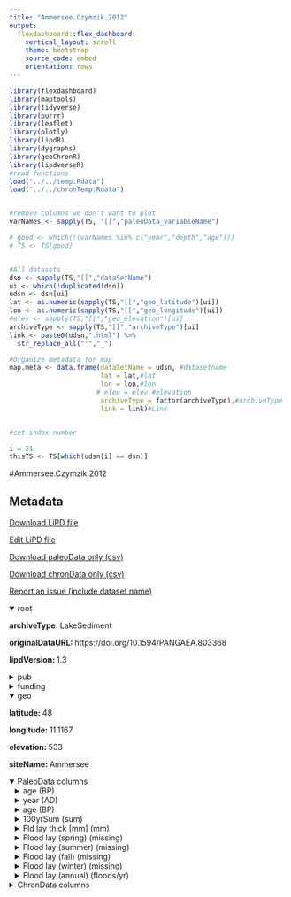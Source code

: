 ```yaml
---
title: "Ammersee.Czymzik.2012"
output: 
  flexdashboard::flex_dashboard:
    vertical_layout: scroll
    theme: bootstrap
    source_code: embed
    orientation: rows
---
```


```r
library(flexdashboard)
library(maptools)
library(tidyverse)
library(purrr)
library(leaflet)
library(plotly)
library(lipdR)
library(dygraphs)
library(geoChronR)
library(lipdverseR)
#read functions
load("../../temp.Rdata")
load("../../chronTemp.Rdata")


#remove columns we don't want to plot
varNames <- sapply(TS, "[[","paleoData_variableName")

# good <- which(!(varNames %in% c("year","depth","age")))
# TS <- TS[good]


#All datasets
dsn <- sapply(TS,"[[","dataSetName")
ui <- which(!duplicated(dsn))
udsn <- dsn[ui]
lat <- as.numeric(sapply(TS,"[[","geo_latitude")[ui])
lon <- as.numeric(sapply(TS,"[[","geo_longitude")[ui])
#elev <- sapply(TS,"[[","geo_elevation")[ui]
archiveType <- sapply(TS,"[[","archiveType")[ui]
link <- paste0(udsn,".html") %>% 
  str_replace_all("'","_")

#Organize metadata for map
map.meta <- data.frame(dataSetName = udsn, #datasetname
                       lat = lat,#lat
                       lon = lon,#lon
                      # elev = elev,#elevation
                       archiveType = factor(archiveType),#archiveType
                       link = link)#Link


#set index number

i = 21
thisTS <- TS[which(udsn[i] == dsn)]
```
#Ammersee.Czymzik.2012

Metadata {.sidebar}
-------------------------------------
[Download LiPD file](Ammersee.Czymzik.2012.lpd)
            

[Edit LiPD file](http://lipd.net/playground?source=http://lipdverse.org/globalHolocene/0_25_5/Ammersee.Czymzik.2012.lpd)
            

[Download paleoData only (csv)](Ammersee.Czymzik.2012.csv)
            

[Download chronData only (csv)](Ammersee.Czymzik.2012-chron.csv)
            

[Report an issue (include dataset name)](https://github.com/nickmckay/LiPDverse/issues)

<details open style="margin-left: 0px">
<summary>root</summary>
<p style="margin-left: 0px"><strong>archiveType: </strong>LakeSediment
<p style="margin-left: 0px"><strong>originalDataURL: </strong>https://doi.org/10.1594/PANGAEA.803368
<p style="margin-left: 0px"><strong>lipdVersion: </strong>1.3
</details>
<details>
<summary>pub</summary>
<details style="margin-left: 10px">
<summary>pub1</summary>
<p style="margin-left: 10px"><strong>author: </strong>list(list(name = "Czymzik, Markus"), list(name = "Brauer, Achim"), list(name = "Dulski, Peter"), list(name = "Plessen, Birgit"), list(name = "Naumann, Rudolf"), list(name = "von Grafenstein, Ulrich"), list(name = "Scheffler, Raphael"))
<p style="margin-left: 10px"><strong>citeKey: </strong>needs0needsatitle
<p style="margin-left: 10px"><strong>journal: </strong>Quaternary Science Reviews
<p style="margin-left: 10px"><strong>volume: </strong>61
<p style="margin-left: 10px"><strong>pages: </strong>96-110
<p style="margin-left: 10px"><strong>title: </strong>Orbital and solar forcing of shifts in Mid- to Late Holocene flood intensity from varved sediments of pre-alpine Lake Ammersee (southern Germany)
</details>
<details style="margin-left: 10px">
<summary>pub2</summary>
<p style="margin-left: 10px"><strong>author: </strong>list(list(name = NA))
</details>
</details>
<details>
<summary>funding</summary>
<details style="margin-left: 10px">
<summary>funding1</summary>
<p style="margin-left: 10px"><strong>agency: </strong>Funding Agency
<p style="margin-left: 10px"><strong>grant: </strong>Grant name or number
</details>
</details>
<details open style="margin-left: 0px">
<summary>geo</summary>
<p style="margin-left: 0px"><strong>latitude: </strong>48
<p style="margin-left: 0px"><strong>longitude: </strong>11.1167
<p style="margin-left: 0px"><strong>elevation: </strong>533
<p style="margin-left: 0px"><strong>siteName: </strong>Ammersee
</details>
<details open>
<summary>PaleoData columns</summary>
<details style="margin-left: 10px">
<summary>age (BP)</summary>
<p style="margin-left: 10px"><strong>TSid: </strong>LPDf47025c5
<p style="margin-left: 10px"><strong>variableName: </strong>age
<p style="margin-left: 10px"><strong>units: </strong>BP
<p style="margin-left: 10px"><strong>useInGlobalTemperatureAnalysis: </strong>FALSE
</details>
<details style="margin-left: 10px">
<summary>year (AD)</summary>
<p style="margin-left: 10px"><strong>TSid: </strong>WEB1a11e75a
<p style="margin-left: 10px"><strong>variableName: </strong>year
<p style="margin-left: 10px"><strong>units: </strong>AD
<p style="margin-left: 10px"><strong>description: </strong>Year AD
</details>
<details style="margin-left: 10px">
<summary>age (BP)</summary>
<p style="margin-left: 10px"><strong>TSid: </strong>WEB619216f2
<p style="margin-left: 10px"><strong>variableName: </strong>age
<p style="margin-left: 10px"><strong>units: </strong>BP
<p style="margin-left: 10px"><strong>description: </strong>Years before present (1950) BP
</details>
<details style="margin-left: 10px">
<summary>100yrSum (sum)</summary>
<p style="margin-left: 10px"><strong>TSid: </strong>catdooghatsat
<p style="margin-left: 10px"><strong>variableName: </strong>100yrSum
<p style="margin-left: 10px"><strong>units: </strong>sum
<p style="margin-left: 10px"><strong>description: </strong>100 year running sum of annual flood events
<p style="margin-left: 10px"><strong>useInGlobalTemperatureAnalysis: </strong>TRUE
<details>
<summary>interpretation</summary>
<details style="margin-left: 20px">
<summary>1</summary>
<p style="margin-left: 20px"><strong>direction: </strong>positive
<p style="margin-left: 20px"><strong>interpDirection: </strong>positive
<p style="margin-left: 20px"><strong>scope: </strong>climate
<p style="margin-left: 20px"><strong>seasonality: </strong>1 2 3 4 5 6 7 8 9 10 11 12
<p style="margin-left: 20px"><strong>variable: </strong>M
<p style="margin-left: 20px"><strong>variableDetail: </strong>flood
</details>
</details>
</details>
<details style="margin-left: 10px">
<summary>Fld lay thick [mm] (mm)</summary>
<p style="margin-left: 10px"><strong>TSid: </strong>LPD76bf7115
<p style="margin-left: 10px"><strong>variableName: </strong>Fld lay thick [mm]
<p style="margin-left: 10px"><strong>units: </strong>mm
<p style="margin-left: 10px"><strong>useInGlobalTemperatureAnalysis: </strong>FALSE
</details>
<details style="margin-left: 10px">
<summary>Flood lay (spring) (missing)</summary>
<p style="margin-left: 10px"><strong>TSid: </strong>LPD4e8704c7
<p style="margin-left: 10px"><strong>variableName: </strong>Flood lay (spring)
<p style="margin-left: 10px"><strong>units: </strong>missing
<p style="margin-left: 10px"><strong>useInGlobalTemperatureAnalysis: </strong>FALSE
</details>
<details style="margin-left: 10px">
<summary>Flood lay (summer) (missing)</summary>
<p style="margin-left: 10px"><strong>TSid: </strong>LPDe77f9fb1
<p style="margin-left: 10px"><strong>variableName: </strong>Flood lay (summer)
<p style="margin-left: 10px"><strong>units: </strong>missing
<p style="margin-left: 10px"><strong>useInGlobalTemperatureAnalysis: </strong>FALSE
</details>
<details style="margin-left: 10px">
<summary>Flood lay (fall) (missing)</summary>
<p style="margin-left: 10px"><strong>TSid: </strong>LPD4378dc78
<p style="margin-left: 10px"><strong>variableName: </strong>Flood lay (fall)
<p style="margin-left: 10px"><strong>units: </strong>missing
<p style="margin-left: 10px"><strong>useInGlobalTemperatureAnalysis: </strong>FALSE
</details>
<details style="margin-left: 10px">
<summary>Flood lay (winter) (missing)</summary>
<p style="margin-left: 10px"><strong>TSid: </strong>LPD5a9cd093
<p style="margin-left: 10px"><strong>variableName: </strong>Flood lay (winter)
<p style="margin-left: 10px"><strong>units: </strong>missing
<p style="margin-left: 10px"><strong>useInGlobalTemperatureAnalysis: </strong>FALSE
</details>
<details style="margin-left: 10px">
<summary>Flood lay (annual) (floods/yr)</summary>
<p style="margin-left: 10px"><strong>TSid: </strong>LPDded08614
<p style="margin-left: 10px"><strong>variableName: </strong>Flood lay (annual)
<p style="margin-left: 10px"><strong>units: </strong>floods/yr
<p style="margin-left: 10px"><strong>description: </strong>1 indicates that a flood layer was deposited.
<p style="margin-left: 10px"><strong>useInGlobalTemperatureAnalysis: </strong>FALSE
</details>
<details>
<summary>ChronData columns</summary>
<details style="margin-left: 10px">
<summary>age (unitless)</summary>
<p style="margin-left: 10px"><strong>TSid: </strong>LPD13ec0fe0
<p style="margin-left: 10px"><strong>variableName: </strong>age
<p style="margin-left: 10px"><strong>units: </strong>unitless
</details>
<details style="margin-left: 10px">
<summary>dummy2 (unitless)</summary>
<p style="margin-left: 10px"><strong>TSid: </strong>LPD5b045d81
<p style="margin-left: 10px"><strong>variableName: </strong>dummy2
<p style="margin-left: 10px"><strong>units: </strong>unitless
</details>
<details style="margin-left: 10px">
<summary>dummy3 (unitless)</summary>
<p style="margin-left: 10px"><strong>TSid: </strong>LPD262f230e
<p style="margin-left: 10px"><strong>variableName: </strong>dummy3
<p style="margin-left: 10px"><strong>units: </strong>unitless
</details>
<details style="margin-left: 10px">
<summary>dummy4 (unitless)</summary>
<p style="margin-left: 10px"><strong>TSid: </strong>LPDb3599132
<p style="margin-left: 10px"><strong>variableName: </strong>dummy4
<p style="margin-left: 10px"><strong>units: </strong>unitless
</details>
<details style="margin-left: 10px">
<summary>dummy5 (unitless)</summary>
<p style="margin-left: 10px"><strong>TSid: </strong>LPDd73a1076
<p style="margin-left: 10px"><strong>variableName: </strong>dummy5
<p style="margin-left: 10px"><strong>units: </strong>unitless
</details>
<details style="margin-left: 10px">
<summary>dummy6 (unitless)</summary>
<p style="margin-left: 10px"><strong>TSid: </strong>LPD74840e83
<p style="margin-left: 10px"><strong>variableName: </strong>dummy6
<p style="margin-left: 10px"><strong>units: </strong>unitless
</details>
<details style="margin-left: 10px">
<summary>dummy7 (unitless)</summary>
<p style="margin-left: 10px"><strong>TSid: </strong>LPDe272ff82
<p style="margin-left: 10px"><strong>variableName: </strong>dummy7
<p style="margin-left: 10px"><strong>units: </strong>unitless
</details>
<details style="margin-left: 10px">
<summary>dummy8 (unitless)</summary>
<p style="margin-left: 10px"><strong>TSid: </strong>LPDbb8dd7c8
<p style="margin-left: 10px"><strong>variableName: </strong>dummy8
<p style="margin-left: 10px"><strong>units: </strong>unitless
</details>
<details style="margin-left: 10px">
<summary>dummy9 (unitless)</summary>
<p style="margin-left: 10px"><strong>TSid: </strong>LPDcef29b37
<p style="margin-left: 10px"><strong>variableName: </strong>dummy9
<p style="margin-left: 10px"><strong>units: </strong>unitless
</details>

Row {.tabset .tabset-fade}
-----------------------------------------------------------------------

### Sitemap

```r
  map.meta.split <- split(map.meta, map.meta$archiveType)


factpal <- colorFactor("Paired",map.meta$archiveType)
buff <- 15
l <- leaflet() %>% 
  addTiles() %>% 
  fitBounds(map.meta$lon[i]-buff,map.meta$lat[i]-buff,map.meta$lon[i]+buff,map.meta$lat[i]+buff)
  

  
  
names(map.meta.split) %>%
  purrr::walk( function(df) {
    l <<- l %>%
      addMarkers(data=map.meta.split[[df]],
                 lng=~lon, lat=~lat,
                 label=~as.character(archiveType),
                 popup=~paste(str_c('Dataset: <a href="',link,'">',dataSetName,'</a>'),
                                 # str_c("Elevation: ",elev),
                                  str_c("Archive Type: ",archiveType),
                                  sep = "<br>"),
                 group = df,
                 clusterOptions = markerClusterOptions(removeOutsideVisibleBounds = F),
                 labelOptions = labelOptions(noHide = F,
                                             direction = 'auto'))
  })

l %>%
  addLayersControl(position = "bottomleft",
    overlayGroups = names(map.meta.split),
    options = layersControlOptions(collapsed = FALSE,
                                   opacity = 0.8)
  )
```

### Search the LiPDverse (Beta! doesn't work well yet)
```r
#Add google search bar
htmltools::includeHTML("../../googleSearchChunk.html")
```


Row {.tabset .tabset-fade}
-----------------------------------------------------------------------

### 100yrSum (sum)
```r
plotCol(thisTS,ind = 10)
```

### Fld lay thick [mm] (mm)
```r
plotCol(thisTS,ind = 4)
```

### Flood lay (spring) (missing)
```r
plotCol(thisTS,ind = 5)
```

### Flood lay (summer) (missing)
```r
plotCol(thisTS,ind = 6)
```

### Flood lay (fall) (missing)
```r
plotCol(thisTS,ind = 7)
```

### Flood lay (winter) (missing)
```r
plotCol(thisTS,ind = 8)
```

### Flood lay (annual) (floods/yr)
```r
plotCol(thisTS,ind = 9)
```

Row {.tabset .tabset-fade}
-----------------------------------------------------------------------

### age (unitless)
```r
plotCol(chronTS,ind = 1)
```

### dummy2 (unitless)
```r
plotCol(chronTS,ind = 2)
```

### dummy3 (unitless)
```r
plotCol(chronTS,ind = 3)
```

### dummy4 (unitless)
```r
plotCol(chronTS,ind = 4)
```

### dummy5 (unitless)
```r
plotCol(chronTS,ind = 5)
```

### dummy6 (unitless)
```r
plotCol(chronTS,ind = 6)
```

### dummy7 (unitless)
```r
plotCol(chronTS,ind = 7)
```

### dummy8 (unitless)
```r
plotCol(chronTS,ind = 8)
```

### dummy9 (unitless)
```r
plotCol(chronTS,ind = 9)
```
